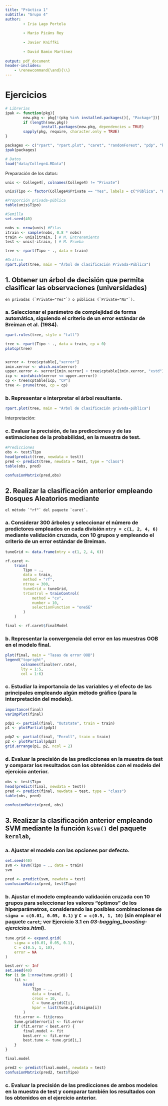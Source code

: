 ```yaml
---
title: "Práctica 1"
subtitle: "Grupo 4"
author: 
        - Iria Lago Portela
        
        - Mario Picáns Rey 
        
        - Javier Kniffki 
        
        - David Bamio Martínez
        
output: pdf_document
header-includes:
    - \renewcommand{\and}{\\}
---
```


# Ejercicios

```r
# Librerías 
ipak <- function(pkg){
        new.pkg <- pkg[!(pkg %in% installed.packages()[, "Package"])]
        if (length(new.pkg)) 
                install.packages(new.pkg, dependencies = TRUE)
        sapply(pkg, require, character.only = TRUE)
}

packages <- c("rpart", "rpart.plot", "caret", "randomForest", "pdp", "kernlab")
ipak(packages)

# Datos
load("data/College4.RData")
```

Preparación de los datos: 

```r
unis <- College4[, colnames(College4) != "Private"]

unis$Tipo <- factor(College4$Private == "Yes", labels = c("Pública", "Privada")) #Factor y cambio de etiqueta

#Proporción privada-pública
table(unis$Tipo)

#Semilla
set.seed(40)

nobs <- nrow(unis) #Filas
itrain <- sample(nobs, 0.8 * nobs) 
train <- unis[itrain, ] # M. Entrenamiento
test <- unis[-itrain, ] # M. Prueba

tree <- rpart(Tipo ~ ., data = train)

#Gráfico
rpart.plot(tree, main = "Árbol de clasificación Privada-Pública")
```


## 1.  Obtener un árbol de decisión que permita clasificar las observaciones (universidades) 
    en privadas (`Private="Yes"`) o públicas (`Private="No"`).

### a. Seleccionar el parámetro de complejidad de forma automática, siguiendo el criterio de un error estándar de Breiman et al. (1984).
    
```r
rpart.rules(tree, style = "tall")

tree <- rpart(Tipo ~ ., data = train, cp = 0)
plotcp(tree)


xerror <- tree$cptable[,"xerror"]
imin.xerror <- which.min(xerror)
upper.xerror <- xerror[imin.xerror] + tree$cptable[imin.xerror, "xstd"]
icp <- min(which(xerror <= upper.xerror))
cp <- tree$cptable[icp, "CP"]
tree <- prune(tree, cp = cp)

```
    
    
### b. Representar e interpretar el árbol resultante.
    
```r
rpart.plot(tree, main = "Árbol de clasificación privada-pública")
```
Interpretación:
    
### c. Evaluar la precisión, de las predicciones y de las estimaciones de la probabilidad, en la muestra de test.
    
```r
#Predicciones
obs <- test$Tipo
head(predict(tree, newdata = test))
pred <- predict(tree, newdata = test, type = "class")
table(obs, pred)

confusionMatrix(pred,obs)
```
    


## 2.  Realizar la clasificación anterior empleando Bosques Aleatorios mediante 
    el método `"rf"` del paquete `caret`.

### a. Considerar 300 árboles y seleccionar el número de predictores empleados en cada división `mtry = c(1, 2, 4, 6)` mediante validación cruzada, con 10 grupos y empleando el criterio de un error  estándar de Breiman.
    
```r
tuneGrid <- data.frame(mtry = c(1, 2, 4, 6))

rf.caret <-
    train(
        Tipo ~ .,
        data = train,
        method = "rf",
        ntree = 300,
        tuneGrid = tuneGrid,
        trControl = trainControl(
            method = "cv",
            number = 10,
            selectionFunction = "oneSE"
        )
    )

final <- rf.caret$finalModel

```

### b. Representar la convergencia del error en las muestras OOB en el modelo final.
    
```r
plot(final, main = "Tasas de error OOB")
legend("topright",
       colnames(final$err.rate),
       lty = 1:5,
       col = 1:6)
```
    
    
### c. Estudiar la importancia de las variables y el efecto de las principales empleando algún método gráfico (para la interpretación del modelo).
    
```r
importance(final)
varImpPlot(final)

pdp1 <- partial(final, "Outstate", train = train)
p1 <- plotPartial(pdp1)

pdp2 <- partial(final, "Enroll", train = train)
p2 <- plotPartial(pdp2)
grid.arrange(p1, p2, ncol = 2)
```
    

### d. Evaluar la precisión de las predicciones en la muestra de test y comparar los resultados con los obtenidos con el modelo del ejercicio anterior.
    
```r
obs <- test$Tipo
head(predict(final, newdata = test))
pred <- predict(final, newdata = test, type = "class")
table(obs, pred)

confusionMatrix(pred, obs)
```
    


## 3.  Realizar la clasificación anterior empleando SVM mediante la función `ksvm()` del paquete `kernlab`,

### a. Ajustar el modelo con las opciones por defecto.
    
```r
set.seed(40)
svm <- ksvm(Tipo ~ ., data = train)
svm

pred <- predict(svm, newdata = test)
confusionMatrix(pred, test$Tipo)

```
    
    
### b. Ajustar el modelo empleando validación cruzada con 10 grupos para seleccionar los valores "óptimos" de los hiperparámetros, considerando las posibles combinaciones de `sigma = c(0.01, 0.05, 0.1)` y `C = c(0.5, 1, 10)` (sin emplear el  paquete `caret`; ver Ejercicio 3.1 en *03-bagging_boosting-ejercicios.html*).
    
```r
tune.grid <- expand.grid(
    sigma = c(0.01, 0.05, 0.1),
    C = c(0.5, 1, 10),
    error = NA
)

best.err <- Inf
set.seed(40)
for (i in 1:nrow(tune.grid)) {
    fit <-
        ksvm(
            Tipo ~ .,
            data = train[, ],
            cross = 10,
            C = tune.grid$C[i],
            kpar = list(tune.grid$sigma[i])
        )
    fit.error <- fit@cross
    tune.grid$error[i] <- fit.error
    if (fit.error < best.err) {
        final.model <- fit
        best.err <- fit.error
        best.tune <- tune.grid[i,]
    }
}

final.model

pred2 <- predict(final.model, newdata = test)
confusionMatrix(pred2, test$Tipo)

```
    
     
### c. Evaluar la precisión de las predicciones de ambos modelos en la muestra de test y comparar también los resultados con los obtenidos en el ejercicio anterior. 
     
